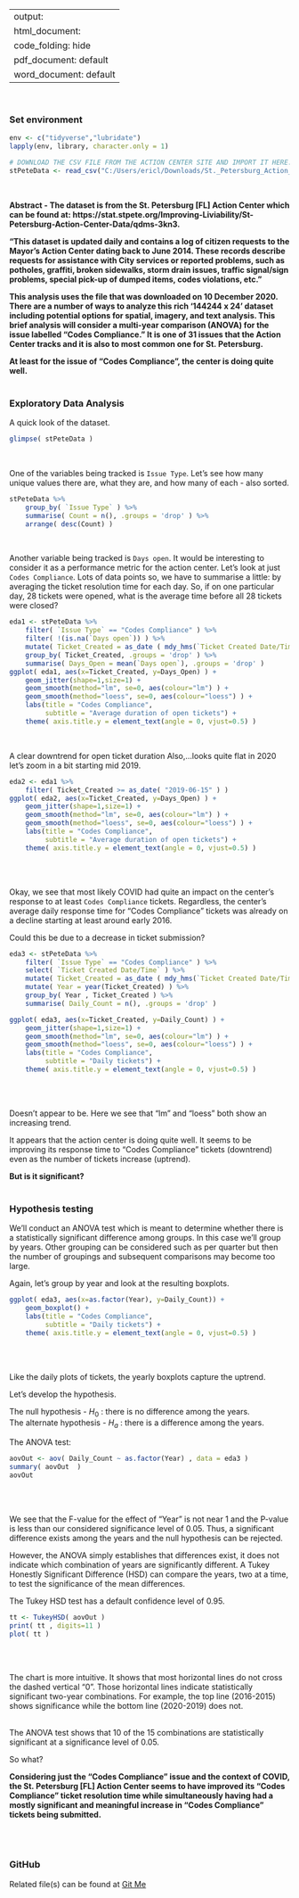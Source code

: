 
---
output:
  html_document:
    code_folding: hide
  pdf_document: default
  word_document: default
---
<br>

### Set environment
```r
env <- c("tidyverse","lubridate")
lapply(env, library, character.only = 1)

```

```r
# DOWNLOAD THE CSV FILE FROM THE ACTION CENTER SITE AND IMPORT IT HERE.
stPeteData <- read_csv("C:/Users/ericl/Downloads/St._Petersburg_Action_Center_Data.csv")
```
<br>

**Abstract - The dataset is from the St. Petersburg [FL] Action Center which 
can be found at: 
https://stat.stpete.org/Improving-Liviability/St-Petersburg-Action-Center-Data/qdms-3kn3.**  

**"This dataset is updated daily and contains a log of citizen requests to the
Mayor's Action Center dating back to June 2014. These records describe 
requests for assistance with City services or reported problems, such as 
potholes, graffiti, broken sidewalks, storm drain issues, traffic 
signal/sign problems, special pick-up of dumped items, 
codes violations, etc."**  

**This analysis uses the file that was downloaded on 10 December 2020. There 
are a number of ways to analyze this rich '144244 x 24' dataset
including potential options for spatial, imagery, and text analysis.
This brief analysis will consider a multi-year comparison (ANOVA) for the 
issue labelled "Codes Compliance." It is one of 31 issues that 
the Action Center tracks and
it is also to most common one for St. Petersburg.**  

**At least for the issue of
"Codes Compliance", the center is doing quite well.**
<br><br>

### Exploratory Data Analysis  

A quick look of the dataset.

```r
glimpse( stPeteData )
```
<br>

One of the variables being tracked is `Issue Type`. Let's see how many
unique values there are, what they are, and how many of each - also sorted.
```r
stPeteData %>%
    group_by( `Issue Type` ) %>%
    summarise( Count = n(), .groups = 'drop' ) %>%
    arrange( desc(Count) )
```
<br>

Another variable being tracked is `Days open`. It would be interesting to
consider it as a performance metric for the action center. Let's look at just 
`Codes Compliance`. Lots of data points so, we have to summarise a 
little: by averaging the ticket resolution time for each day. So, if on one 
particular day, 28 tickets were opened, what is the average time before all
28 tickets were closed?
```r
eda1 <- stPeteData %>%
    filter( `Issue Type` == "Codes Compliance" ) %>%
    filter( !(is.na(`Days open`)) ) %>%
    mutate( Ticket_Created = as_date ( mdy_hms(`Ticket Created Date/Time`) ) ) %>%
    group_by( Ticket_Created, .groups = 'drop' ) %>%
    summarise( Days_Open = mean(`Days open`), .groups = 'drop' )
ggplot( eda1, aes(x=Ticket_Created, y=Days_Open) ) +
    geom_jitter(shape=1,size=1) +
    geom_smooth(method="lm", se=0, aes(colour="lm") ) +
    geom_smooth(method="loess", se=0, aes(colour="loess") ) +
    labs(title = "Codes Compliance",
         subtitle = "Average duration of open tickets") +
    theme( axis.title.y = element_text(angle = 0, vjust=0.5) )
```
<br>

A clear downtrend for open ticket duration Also,...looks quite flat in 2020
let's zoom in a bit starting mid 2019.
```r
eda2 <- eda1 %>%
    filter( Ticket_Created >= as_date( "2019-06-15" ) )
ggplot( eda2, aes(x=Ticket_Created, y=Days_Open) ) +
    geom_jitter(shape=1,size=1) +
    geom_smooth(method="lm", se=0, aes(colour="lm") ) +
    geom_smooth(method="loess", se=0, aes(colour="loess") ) +
    labs(title = "Codes Compliance",
         subtitle = "Average duration of open tickets") +
    theme( axis.title.y = element_text(angle = 0, vjust=0.5) )
```
<br><br>

Okay, we see that most likely COVID had quite an impact on the center's
response to at least `Codes Compliance` tickets. Regardless, the center's 
average daily response time for "Codes Compliance" tickets was already
on a decline starting at least around early 2016.  

Could this be due to a decrease in ticket submission?

```r
eda3 <- stPeteData %>%
    filter( `Issue Type` == "Codes Compliance" ) %>%
    select( `Ticket Created Date/Time` ) %>%
    mutate( Ticket_Created = as_date ( mdy_hms(`Ticket Created Date/Time`) ) ) %>%
    mutate( Year = year(Ticket_Created) ) %>%
    group_by( Year , Ticket_Created ) %>%
    summarise( Daily_Count = n(), .groups = 'drop' )

ggplot( eda3, aes(x=Ticket_Created, y=Daily_Count) ) +
    geom_jitter(shape=1,size=1) +
    geom_smooth(method="lm", se=0, aes(colour="lm") ) +
    geom_smooth(method="loess", se=0, aes(colour="loess") ) +
    labs(title = "Codes Compliance",
         subtitle = "Daily tickets") +
    theme( axis.title.y = element_text(angle = 0, vjust=0.5) )
```
<br><br>

Doesn't appear to be. Here we see that "lm" and "loess" both 
show an increasing trend.  

It appears that the action center is doing quite well. It seems to be
improving its response time to "Codes Compliance" tickets (downtrend) even as
the number of tickets increase (uptrend).  

**But is it significant?**  
<br>

### Hypothesis testing

We'll conduct an ANOVA test which is meant to determine whether there is a 
statistically significant difference among groups. In this case we'll group
by years. Other grouping can be considered such as per quarter but then the
number of groupings and subsequent comparisons may become too large.  

Again, let's group by year and look at the resulting boxplots.

```r
ggplot( eda3, aes(x=as.factor(Year), y=Daily_Count)) +
    geom_boxplot() +
    labs(title = "Codes Compliance",
         subtitle = "Daily tickets") +
    theme( axis.title.y = element_text(angle = 0, vjust=0.5) )
```
<br><br>

Like the daily plots of tickets, the yearly boxplots capture the uptrend.  

Let's develop the hypothesis.  

The null hypothesis - $H_{0}$ : there is no difference among the years.  
The alternate hypothesis - $H_{a}$ : there is a difference among the years.  

The ANOVA test:

```r
aovOut <- aov( Daily_Count ~ as.factor(Year) , data = eda3 )
summary( aovOut  )
aovOut
```
<br><br>

We see that the F-value for the effect of "Year" is not near 1 and the P-value
is less than our considered significance level of 0.05. Thus, a
significant difference exists among the years and the null hypothesis
can be rejected. 

However, the ANOVA simply establishes that differences exist, it does not 
indicate which combination of years are significantly different. A Tukey 
Honestly 
Significant Difference (HSD) can compare the years, 
two at a time, to test the significance of the mean differences.

The Tukey HSD test has a default confidence level of 0.95. 

```r
tt <- TukeyHSD( aovOut )
print( tt , digits=11 )
plot( tt )
```
<br><br>

The chart is more intuitive. It shows that most horizontal lines do not cross 
the dashed vertical "0". 
Those horizontal lines indicate statistically significant two-year 
combinations. For example,
the top line (2016-2015) shows significance while the bottom line (2020-2019)
does not.
<br><br>

The ANOVA test shows that 10 of the 15 combinations are statistically 
significant at a significance level of 0.05.  

So what?

**Considering just the "Codes Compliance" issue and the context of COVID, 
the St. Petersburg [FL] Action Center seems to have improved its 
"Codes Compliance" 
ticket resolution time while simultaneously having had a mostly significant
and meaningful increase in 
"Codes Compliance" tickets being submitted.**

<br><br>


### GitHub
Related file(s) can be found at <a href="https://github.com/eltownes/USF-LIS4273/tree/master/Module%2013">Git Me</a>
<br><br>

